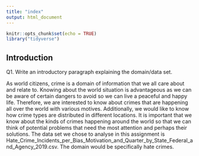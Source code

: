 ---
title: "index"
output: html_document
---

```{r setup, include=FALSE}
knitr::opts_chunk$set(echo = TRUE)
library("tidyverse")
```

## Introduction
Q1. Write an introductory paragraph explaining the domain/data set.

As world citizens, crime is a domain of information that we all care about and relate to. Knowing about the world situation is advantageous as we can be aware of certain dangers to avoid so we can live a peaceful and happy life. Therefore, we are interested to know about crimes that are happening all over the world with various motives. Additionally, we would like to know how crime types are distributed in different locations. It is important that we know about the kinds of crimes happening around the world so that we can think of potential problems that need the most attention and perhaps their solutions. The data set we chose to analyse in this assignment is Hate_Crime_Incidents_per_Bias_Motivation_and_Quarter_by_State_Federal_and_Agency_2019.csv. The domain would be specifically hate crimes.
